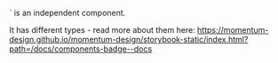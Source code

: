 <Badge />` is an independent component.

It has different types - read more about them here:
https://momentum-design.github.io/momentum-design/storybook-static/index.html?path=/docs/components-badge--docs
